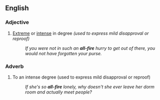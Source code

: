 ==English==
===Adjective===

{{en|adj}}

# {{context|informal}} [[extreme|Extreme]] or [[intense]] in degree ''(used to express mild disapproval or reproof)''
#: ''If you were not in such an '''all-fire''' hurry to get out of there, you would not have forgotten your purse.''

===Adverb===
{{en-adv}}

# {{context|informal}} To an intense degree (used to express mild disapproval or reproof)
#: ''If she's so '''all-fire''' lonely, why doesn't she ever leave her dorm room and actually meet people?''